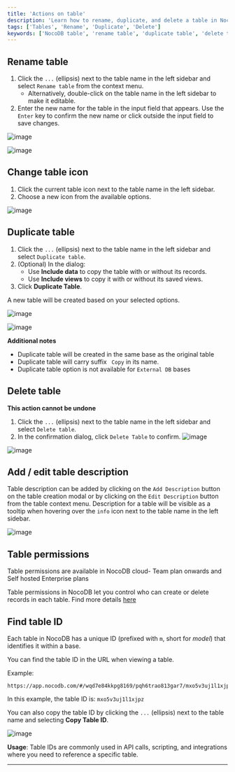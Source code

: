 ```yaml
---
title: 'Actions on table'
description: 'Learn how to rename, duplicate, and delete a table in NocoDB.'
tags: ['Tables', 'Rename', 'Duplicate', 'Delete']
keywords: ['NocoDB table', 'rename table', 'duplicate table', 'delete table']
---
```


## Rename table

1. Click the `...` (ellipsis) next to the table name in the left sidebar and select `Rename table` from the context menu.
   - Alternatively, double-click on the table name in the left sidebar to make it editable.
2. Enter the new name for the table in the input field that appears. Use the `Enter` key to confirm the new name or click outside the input field to save changes.

![image](/img/v2/table/table-context-menu.png)

![image](/img/v2/table/table-rename.png)

## Change table icon

1. Click the current table icon next to the table name in the left sidebar.
2. Choose a new icon from the available options.

![image](/img/v2/table/table-change-icon.png)

## Duplicate table

1. Click the `...` (ellipsis) next to the table name in the left sidebar and select `Duplicate table`.
2. (Optional) In the dialog:
   - Use **Include data** to copy the table with or without its records.
   - Use **Include views** to copy it with or without its saved views.
3. Click **Duplicate Table**.

A new table will be created based on your selected options.

![image](/img/v2/table/table-context-menu.png)

![image](/img/v2/table/table-duplicate.png)

**Additional notes**
- Duplicate table will be created in the same base as the original table
- Duplicate table will carry suffix ` Copy` in its name.
- Duplicate table option is not available for `External DB` bases

## Delete table

<Callout type="info">**This action cannot be undone**</Callout>

1. Click the `...` (ellipsis) next to the table name in the left sidebar and select `Delete table`.
2. In the confirmation dialog, click `Delete Table` to confirm.
![image](/img/v2/table/table-context-menu.png)

![image](/img/v2/table/table-delete.png)

## Add / edit table description

Table description can be added by clicking on the `Add Description` button on the table creation modal or by clicking on the `Edit Description` button from the table context menu. Description for a table will be visible as a tooltip when hovering over the `info` icon next to the table name in the left sidebar.

![image](/img/v2/table/table-description-2.png)

## Table permissions

<Callout type="info">Table permissions are available in NocoDB cloud- Team plan onwards and Self hosted Enterprise plans</Callout>

Table permissions in NocoDB let you control who can create or delete records in each table. Find more details [here](/docs/product-docs/roles-and-permissions/table-permissions)


## Find table ID

Each table in NocoDB has a unique ID (prefixed with `m`, short for *model*) that identifies it within a base.

You can find the table ID in the URL when viewing a table.

Example:

```
https://app.nocodb.com/#/wqd7e84kkpg8169/pqh6trao813gar7/mxo5v3uj1l1xjpz
```

In this example, the table ID is: `mxo5v3uj1l1xjpz`

You can also copy the table ID by clicking the `...` (ellipsis) next to the table name and selecting **Copy Table ID**.

![image](/img/v2/table/table-context-menu.png)

**Usage**: Table IDs are commonly used in API calls, scripting, and integrations where you need to reference a specific table.

---